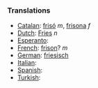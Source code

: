 ===Translations===
*[[Catalan]]: [[frisó]] ''m'', [[frisona]] ''f''
*[[Dutch]]: [[Fries]] ''n''
*[[Esperanto]]: [[]]
*[[French]]: [[frison]]? ''m''
*[[German]]: [[friesisch]]
*[[Italian]]: [[]]
*[[Spanish]]: [[]]
*[[Turkish]]: [[]]